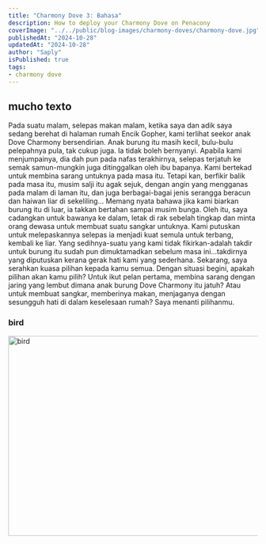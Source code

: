 ```yaml
---
title: "Charmony Dove 3: Bahasa"
description: How to deploy your Charmony Dove on Penacony
coverImage: "../../public/blog-images/charmony-doves/charmony-dove.jpg"
publishedAt: "2024-10-28"
updatedAt: "2024-10-28"
author: "Saply"
isPublished: true
tags: 
- charmony dove
---
```


## mucho texto
Pada suatu malam, selepas makan malam, ketika saya dan adik saya sedang berehat di halaman rumah Encik Gopher, kami terlihat seekor anak Dove Charmony bersendirian. Anak burung itu masih kecil, bulu-bulu pelepahnya pula, tak cukup juga. Ia tidak boleh bernyanyi. Apabila kami menjumpainya, dia dah pun pada nafas terakhirnya, selepas terjatuh ke semak samun-mungkin juga ditinggalkan oleh ibu bapanya. Kami bertekad untuk membina sarang untuknya pada masa itu. Tetapi kan, berfikir balik pada masa itu, musim salji itu agak sejuk, dengan angin yang mengganas pada malam di laman itu, dan juga berbagai-bagai jenis serangga beracun dan haiwan liar di sekeliling... Memang nyata bahawa jika kami biarkan burung itu di luar, ia takkan bertahan sampai musim bunga. Oleh itu, saya cadangkan untuk bawanya ke dalam, letak di rak sebelah tingkap dan minta orang dewasa untuk membuat suatu sangkar untuknya. Kami putuskan untuk melepaskannya selepas ia menjadi kuat semula untuk terbang, kembali ke liar. Yang sedihnya-suatu yang kami tidak fikirkan-adalah takdir untuk burung itu sudah pun dimuktamadkan sebelum masa ini...takdirnya yang diputuskan kerana gerak hati kami yang sederhana. Sekarang, saya serahkan kuasa pilihan kepada kamu semua. Dengan situasi begini, apakah pilihan akan kamu pilih? Untuk ikut pelan pertama, membina sarang dengan jaring yang lembut dimana anak burung Dove Charmony itu jatuh? Atau untuk membuat sangkar, memberinya makan, menjaganya dengan sesungguh hati di dalam keselesaan rumah? Saya menanti pilihanmu.

### bird
<Image
  src="/blog-images/charmony-doves/charmony-dove.jpg"
  width="1000"
  height="404"
  alt="bird"
  sizes="100vw"
/>
